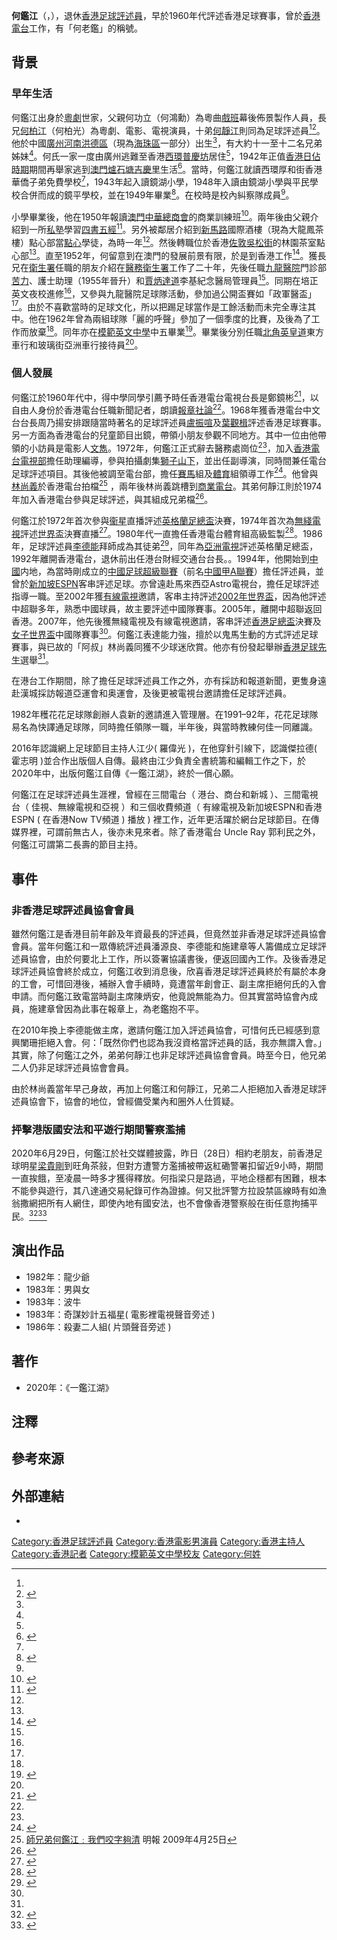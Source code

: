 {{Infobox person
| name          = 何鑑江<br>Ho Kam Kong
| image         = Ho kam kang.JPG
| size          = 250px
| birth_date    = {{birth date and age|1936|1|18}}<ref name="一鑑江湖第18頁">{{cite book |author1=何鑑江 |title=一鑑江湖 |date=2020 |publisher=新銳文創 |page=18 |quote= |url=}}</ref>{{noteTag|根據何鑑江在其2020年出版的自傳《一鑑江湖》中提及，自己不知道自己的確實出生年份，但提出了有關資料。他生於農曆1935年12月24日。以此對照萬年曆所得，其新曆的出生日期為1936年1月18日（農曆歲次丙子鼠年）。}}
| birth_place   = {{flagicon|ROC}}[[廣州|廣州]][[河南_(廣州)|河南]][[洪德區|洪德區]]
| death_date    = 
| death_place   = 
| nationality   = {{CHN-HKG}}
| ancestor      = 
| other_names   = 何老鑑
| education     = 中五
| alma_mater    = 香港華僑子弟免費學校<br>鏡湖小學<br>鏡平學校<br>培正英文夜校<br>[[模範英文中學|模範英文中學]]
| occupation    = 退休公務員，兼前體育評述員
| years_active  = 1960年代至2007年
| spouse        = 
| parents       = 父：何功立<br>母：林惠芬<ref name="一鑑江湖第18頁" />
| children      = 
| relatives     = 長兄：[[何柏江|何柏江]]<br>胞弟：[[何靜江|何靜江]]
| religion      =
}}

'''何鑑江'''（{{lang-en|Ho Kam Kong}}，{{bd|1936年|1月18日}}），退休[[香港|香港]][[足球評述員|足球評述員]]，早於1960年代評述香港足球賽事，曾於[[香港電台|香港電台]]工作，有「何老鑑」的稱號{{noteTag|name=守下留情|關於何鑑江稱號、就讀華僑小學、父親職業以及獲長兄在衛生署任職的朋友介紹在醫務衛生署工作的資料出自香港電台第一台廣播節目《守下留情》於2020年9月21日播出的訪問。}}。

==背景==
===早年生活===
何鑑江出身於[[粵劇|粵劇]]世家，父親何功立（何鴻勳）為粵曲[[戲班|戲班]]幕後佈景製作人員{{noteTag|name=守下留情}}，長兄[[何柏江|何柏江]]（何柏光）為粵劇、電影、電視演員，十弟[[何靜江|何靜江]]則同為足球評述員<ref name="一鑑江湖第18頁" /><ref>{{cite web |url=https://www.sportsroad.hk/archives/232335 |title=【體記協30周年特輯】授勳球賽評述員何靜江 多年付出獲認同 |last= |first= |date=2018-12-13 |website= |publisher=體路 |access-date=2020-09-22 |quote= |archive-date=2020-10-30 |archive-url=https://web.archive.org/web/20201030013227/https://www.sportsroad.hk/archives/232335 |dead-url=no }}</ref>。他於中國[[廣州|廣州]][[河南_(廣州)|河南]][[洪德區|洪德區]]（現為[[海珠區|海珠區]]一部分）出生<ref name="一鑑江湖第18頁" />，有大約十一至十二名兄弟姊妹<ref name="一鑑江湖第18頁" />。何氏一家一度由廣州逃難至香港[[西環|西環]][[普慶坊|普慶坊]]居住<ref name="一鑑江湖第18頁" />，1942年正值[[香港日佔時期|香港日佔時期]]期間再舉家逃到[[澳門|澳門]][[爐石塘|爐石塘]][[吉慶里|吉慶里]]生活<ref>{{cite book |author1=何鑑江 |title=一鑑江湖 |date=2020 |publisher=新銳文創 |page=20 |quote= |url=}}</ref>。當時，何鑑江就讀西環厚和街香港華僑子弟免費學校{{noteTag|name=守下留情}}<ref name="一鑑江湖第18頁" />，1943年起入讀鏡湖小學，1948年入讀由鏡湖小學與平民學校合併而成的鏡平學校，並在1949年畢業<ref name="一鑑江湖第21頁">{{cite book |author1=何鑑江 |title=一鑑江湖 |date=2020 |publisher=新銳文創 |page=21 |quote= |url=}}</ref>。在校時是校內糾察隊成員<ref name="一鑑江湖第21頁" />。

小學畢業後，他在1950年報讀[[澳門中華總商會|澳門中華總商會]]的商業訓練班<ref>{{cite book |author1=何鑑江 |title=一鑑江湖 |date=2020 |publisher=新銳文創 |page=23 |quote= |url=}}</ref>。兩年後由父親介紹到一所[[私塾|私塾]]學習[[四書五經|四書五經]]<ref name="一鑑江湖第24頁">{{cite book |author1=何鑑江 |title=一鑑江湖 |date=2020 |publisher=新銳文創 |page=24 |quote= |url=}}</ref>。另外被鄰居介紹到[[亞美打利庇盧大馬路|新馬路]]國際酒樓（現為大龍鳳茶樓）點心部當[[點心|點心]]學徒，為時一年<ref name="一鑑江湖第24頁" />。然後轉職位於香港[[佐敦|佐敦]][[吳松街|吳松街]]的林園茶室點心部<ref name="一鑑江湖第24頁" />。直至1952年，何留意到在澳門的發展前景有限，於是到香港工作<ref name="一鑑江湖第3X及41頁">{{cite book |author1=何鑑江 |title=一鑑江湖 |date=2020 |publisher=新銳文創 |page=30、32、33、36、41 |quote= |url=}}</ref>。獲長兄在[[衞生署_(香港)|衛生署]]任職的朋友介紹在[[衞生署_(香港)|醫務衛生署]]工作了二十年{{noteTag|name=守下留情}}，先後任職[[九龍醫院|九龍醫院]]門診部[[苦力|苦力]]{{noteTag|name=守下留情}}、護士助理（1955年晉升）和[[賈炳達道|賈炳達道]]李基紀念醫局管理員<ref name="一鑑江湖第3X及41頁" />。同期在培正英文夜校進修<ref name="一鑑江湖第3X及41頁" />，又參與九龍醫院足球隊活動，參加過公開盃賽如「政軍醫盃」<ref name="一鑑江湖第3X及41頁" />{{noteTag|「政軍醫」是指政府軍部醫院華員職工會。}}。由於不喜歡當時的足球文化，所以把踢足球當作是工餘活動而未完全專注其中。他在1962年曾為兩組球隊「麗的呼聲」參加了一個季度的比賽，及後為了工作而放棄<ref name="一鑑江湖第3X及41頁" />。同年亦在[[模範英文中學|模範英文中學]]中五畢業<ref name="一鑑江湖第42、44頁">{{cite book |author1=何鑑江 |title=一鑑江湖 |date=2020 |publisher=新銳文創 |page=42、44 |quote= |url=}}</ref>。畢業後分別任職[[北角|北角]][[英皇道|英皇道]]東方車行和玻璃街亞洲車行接待員<ref name="一鑑江湖第42、44頁" />。

===個人發展===
何鑑江於1960年代中，得中學同學引薦予時任香港電台電視台長是鄭鏡彬<ref name="一鑑江湖第47頁">{{cite book |author1=何鑑江 |title=一鑑江湖 |date=2020 |publisher=新銳文創 |page=47 |quote= |url=}}</ref>，以自由人身份於香港電台任職新聞記者，朗讀[[報章|報章]][[社論|社論]]<ref name="一鑑江湖第47頁" />。1968年獲香港電台中文台台長周乃揚安排跟隨當時著名的足球評述員[[盧振喧|盧振喧]]及[[葉觀楫|葉觀楫]]評述香港足球賽事{{noteTag|name=守下留情1|關於何鑑江評述本地足球賽事和參與兒童節目的資料出自香港電台第一台廣播節目《守下留情》於2020年9月23日播出的訪問。}}。另一方面為香港電台的兒童節目出鏡，帶領小朋友參觀不同地方{{noteTag|name=守下留情1}}。其中一位由他帶領的小訪員是電影人[[文雋|文雋]]{{noteTag|name=守下留情1}}。1972年，何鑑江正式辭去醫務處崗位<ref name="一鑑江湖第42、44頁" />，加入[[香港電台電視部|香港電台電視部]]擔任助理編導，參與拍攝劇集[[獅子山下|獅子山下]]，並出任副導演，同時間兼任電台足球評述項目。其後他被調至電台部，擔任[[賽馬|賽馬]]組及[[體育|體育]]組領導工作<ref name="香港廣播七十五年：演講廳嘉賓簡介">{{cite web |url=http://www.rthk.org.hk/broadcast75/talk_guest04_ho3.htm |title=香港廣播七十五年：演講廳嘉賓簡介 |last= |first= |date=2003 |website= |publisher=香港電台 |access-date=2020-09-22 |quote= |archive-date=2012-07-29 |archive-url=https://web.archive.org/web/20120729033627/http://www.rthk.org.hk/broadcast75/talk_guest04_ho3.htm |dead-url=no }}</ref>。他曾與[[林尚義|林尚義]]於香港電台拍檔<ref>[http://news.sina.com.hk/news/626/3/1/1113156/1.html 師兄弟何鑑江﹕我們咬字夠清]{{dead link|date=2017年11月 |bot=InternetArchiveBot |fix-attempted=yes }} 明報 2009年4月25日</ref> ，兩年後林尚義跳槽到[[商業電台|商業電台]]。其弟何靜江則於1974年加入香港電台參與足球評述，與其組成兄弟檔<ref>{{cite book |author1=亞洲電視 |title=香港百人 下冊 |date=2012 |publisher=中華書局 |page=166 |quote= |url=https://books.google.com.hk/books?id=OfkNAgAAQBAJ&pg=RA3-PT25&lpg=RA3-PT25&dq=%E4%BD%95%E9%91%91%E6%B1%9F+1974+%E4%BD%95%E9%9D%9C%E6%B1%9F+%E9%A6%99%E6%B8%AF%E9%9B%BB%E5%8F%B0&source=bl&ots=X6y8HZPCHB&sig=ACfU3U2vC-Ou6w7P3CqfQviKbD_Wkgg_Qg&hl=zh-TW&sa=X&ved=2ahUKEwjzncL0qfzrAhWaad4KHSINCMsQ6AEwD3oECAEQAQ#v=onepage&q=%E4%BD%95%E9%91%91%E6%B1%9F%201974%20%E4%BD%95%E9%9D%9C%E6%B1%9F%20%E9%A6%99%E6%B8%AF%E9%9B%BB%E5%8F%B0&f=false}}</ref>。

何鑑江於1972年首次參與[[衞星|衞星]]直播評述[[英格蘭足總盃|英格蘭足總盃]]決賽，1974年首次為[[無綫電視|無綫電視]]評述[[世界盃|世界盃]]決賽直播<ref name="講波名人館︰老鑑有火 辣盡球壇">{{cite news | title=講波名人館︰老鑑有火 辣盡球壇 | url=http://www1.hk.apple.nextmedia.com/template/apple/art_main.php?iss_id=20070927&sec_id=25391&art_id=10207672 | page= | publisher=香港蘋果日報 | date=2007-09-27 | accessdate=2020-09-22 | quote= }}{{Dead link}}</ref>。1980年代一直擔任香港電台體育組高級監製<ref>{{cite web |url=https://www.thestandnews.com/sport/%E8%80%81%E9%91%91%E6%9C%89%E7%81%AB-%E5%B0%88%E8%A8%AA%E4%BD%95%E9%91%91%E6%B1%9F/ |title=老鑑有火 — 專訪何鑑江 |last= |first= |date=2016-05-05 |website= |publisher=立場新聞 |access-date=2020-09-24 |quote= |archive-date=2020-08-11 |archive-url=https://web.archive.org/web/20200811104856/https://www.thestandnews.com/sport/%E8%80%81%E9%91%91%E6%9C%89%E7%81%AB-%E5%B0%88%E8%A8%AA%E4%BD%95%E9%91%91%E6%B1%9F/ |dead-url=no }}</ref>。1986年，足球評述員[[李德能|李德能]]拜師成為其徒弟<ref>{{cite news | title=【球圈有人心】拜師何鑑江 李德能與本地波結下不解緣 | url=https://hk.appledaily.com/sports/20200822/5YXMUGYO2BDWHL6MEDAGMPRL5A/ | page= | publisher=香港蘋果日報 | date=2020-08-22 | accessdate=2020-09-22 | quote= | archive-date=2020-10-18 | archive-url=https://web.archive.org/web/20201018233227/https://hk.appledaily.com/sports/20200822/5YXMUGYO2BDWHL6MEDAGMPRL5A/ | dead-url=yes }}</ref>，同年為[[亞洲電視|亞洲電視]]評述英格蘭足總盃，1992年離開香港電台，退休前出任港台財經交通台台長。{{noteTag|name=守下留情2|關於何鑑江離開香港電台年份和為中國足球超級聯賽擔任評述員的資料出自香港電台第一台廣播節目《守下留情》於2020年9月24日播出的訪問。}}。1994年，他開始到[[中國|中國]]内地，為當時剛成立的[[中國足球超級聯賽|中國足球超級聯賽]]（前名[[中國甲A聯賽|中國甲A聯賽]]）擔任評述員{{noteTag|name=守下留情2}}，並曾於[[新加坡|新加坡]][[ESPN|ESPN]]客串評述足球。亦曾遠赴馬來西亞Astro電視台，擔任足球評述指導一職。至2002年獲[[有線電視|有線電視]]邀請，客串主持評述[[2002年世界盃|2002年世界盃]]，因為他評述中超聯多年，熟悉中國球員，故主要評述中國隊賽事。2005年，離開中超聯返回香港。2007年，他先後獲無綫電視及有線電視邀請，客串評述[[香港足總盃|香港足總盃]]決賽及[[女子世界盃|女子世界盃]]中國隊賽事<ref name="講波名人館︰老鑑有火 辣盡球壇" />。何鑑江表達能力強，擅於以鬼馬生動的方式評述足球賽事，與已故的「阿叔」林尚義同獲不少球迷欣賞。他亦有份發起舉辦[[香港足球先生|香港足球先生]]選舉<ref name="香港廣播七十五年：演講廳嘉賓簡介" />。

在港台工作期間，除了擔任足球評述員工作之外，亦有採訪和報道新聞，更隻身遠赴漢城採訪報道亞運會和奥運會，及後更被電視台邀請擔任足球評述員。

1982年穫花花足球隊創辦人袁新的邀請進入管理層。在1991–92年，花花足球隊易名為快譯通足球隊，同時擔任領隊一職，半年後，與當時教練何佳一同離識。

2016年認識網上足球節目主持人江少( 羅偉光 )，在他穿針引線下，認識傑拉德( 霍志明 )並合作出版個人自傳。最終由江少負責全書統籌和編輯工作之下，於2020年中，出版何鑑江自傳《一鑑江湖》，終於一償心願。

何鑑江在足球評述員生涯裡，曾經在三間電台（ 港台、商台和新城 ）、三間電視台（ 佳視、無線電視和亞視 ）和三個收費頻道（ 有線電視及新加坡ESPN和香港ESPN ( 在香港Now TV頻道 ) 播放 ) 裡工作，近年更活躍於網台足球節目。在傳媒界裡，可謂前無古人，後亦未見來者。除了香港電台 Uncle Ray 郭利民之外，何鑑江可謂第二長壽的節目主持。

==事件==

===非香港足球評述員協會會員===
雖然何鑑江是香港目前年齡及年資最長的評述員，但竟然並非香港足球評述員協會會員。當年何鑑江和一眾傳統評述員潘源良、李德能和施建章等人籌備成立足球評述員協會，由於何要北上工作，所以簽署協議書後，便返回國內工作。及後香港足球評述員協會終於成立，何鑑江收到消息後，欣喜香港足球評述員終於有屬於本身的工會，可惜回港後，補辦入會手續時，竟遭當年創會正、副主席拒絕何氏的入會申請。而何鑑江致電當時副主席陳炳安，他竟說無能為力。但其實當時協會內成員，施建章曾因為此事在報章上，為老鑑抱不平。

在2010年換上李德能做主席，邀請何鑑江加入評述員協會，可惜何氏已經感到意興闌珊拒絕入會。何：「既然你們也認為我沒資格當評述員的話，我亦無謂入會。」其實，除了何鑑江之外，弟弟何靜江也非足球評述員協會會員。時至今日，他兄弟二人仍非足球評述員協會會員。

由於林尚義當年早己身故，再加上何鑑江和何靜江，兄弟二人拒絕加入香港足球評述員協會下，協會的地位，曾經備受業內和圈外人仕質疑。

===抨擊港版國安法和平遊行期間警察濫捕===
2020年6月29日，何鑑江於社交媒體披露，昨日（28日）相約老朋友，前香港足球明星[[梁貴剛|梁貴剛]]到旺角茶敍，但對方遭警方濫捕被帶返紅磡警署扣留近9小時，期間一直挨餓，至凌晨一時多才獲得釋放。何指梁只是路過，平地企穩都有困難，根本不能參與遊行，其八達通交易紀錄可作為證據。何又批評警方拉設禁區線時有如漁翁撒網把所有人網住，即使內地有國安法，也不會像香港警察般在街任意拘捕平民。<ref>{{cite news | title=【被扣8小時】86歲前球星昨路過被捕 好友何鑑江怒斥：都唔知乜嘢世界 | url=https://hk.entertainment.appledaily.com/entertainment/20200629/4P6OS4F6ABSQJBTRRJDYHMKLZQ/ | page= | publisher=香港蘋果日報 | date=2020-06-29 | accessdate=2020-07-23 | quote= | archive-date=2020-07-23 | archive-url=https://web.archive.org/web/20200723071735/https://hk.entertainment.appledaily.com/entertainment/20200629/4P6OS4F6ABSQJBTRRJDYHMKLZQ/ | dead-url=no }}</ref><ref>{{cite news | title=唔怕國安法 只怕亂執法 | url=https://www1.hkej.com/features/article?q=%23%E6%B8%AF%E7%89%88%E5%9C%8B%E5%AE%89%E6%B3%95%E6%94%BF%E7%B6%93%E5%B0%88%E6%AC%84%23&suid=1221675091 | page= | publisher=信報 | date=2020-07-02 | accessdate=2020-07-23 | quote= | archive-date=2020-07-23 | archive-url=https://web.archive.org/web/20200723083929/http://www1.hkej.com/features/article?q=%23%E6%B8%AF%E7%89%88%E5%9C%8B%E5%AE%89%E6%B3%95%E6%94%BF%E7%B6%93%E5%B0%88%E6%AC%84%23&suid=1221675091 | dead-url=no }}</ref>

==演出作品==
*1982年：龍少爺
*1983年：男與女
*1983年：波牛
*1983年：奇謀妙計五福星( 電影裡電視聲音旁述 )
*1986年：殺妻二人組( 片頭聲音旁述 )

==著作==
* 2020年：《一鑑江湖》

==注釋==
{{noteFoot}}

==參考來源== 
{{reflist|2}} 
 
==外部連結==
* {{facebook|一鑑江湖八十載-111952366837760}}

[[Category:香港足球評述員|Category:香港足球評述員]]
[[Category:香港電影男演員|Category:香港電影男演員]]
[[Category:香港主持人|Category:香港主持人]]
[[Category:香港記者|Category:香港記者]]
[[Category:模範英文中學校友|Category:模範英文中學校友]]
[[Category:何姓|Category:何姓]]